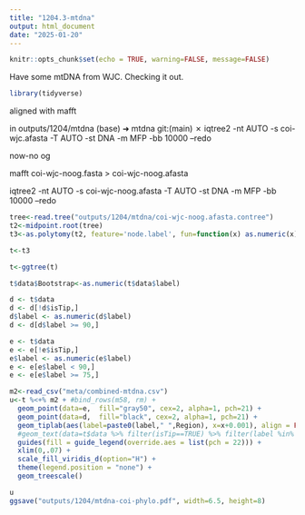 ```yaml
---
title: "1204.3-mtdna"
output: html_document
date: "2025-01-20"
---
```


```r
knitr::opts_chunk$set(echo = TRUE, warning=FALSE, message=FALSE)
```

Have some mtDNA from WJC. Checking it out.

```r
library(tidyverse)
```

aligned with mafft

in outputs/1204/mtdna
(base) ➜  mtdna git:(main) ✗ iqtree2 -nt AUTO -s coi-wjc.afasta -T AUTO -st DNA -m MFP -bb 10000 --redo 

now-no og

 mafft coi-wjc-noog.fasta > coi-wjc-noog.afasta
 
iqtree2 -nt AUTO -s coi-wjc-noog.afasta -T AUTO -st DNA -m MFP -bb 10000 --redo 

```r
tree<-read.tree("outputs/1204/mtdna/coi-wjc-noog.afasta.contree")
t2<-midpoint.root(tree)
t3<-as.polytomy(t2, feature='node.label', fun=function(x) as.numeric(x) < 75)

t<-t3

t<-ggtree(t)

t$data$Bootstrap<-as.numeric(t$data$label)

d <- t$data
d <- d[!d$isTip,]
d$label <- as.numeric(d$label)
d <- d[d$label >= 90,]

e <- t$data
e <- e[!e$isTip,]
e$label <- as.numeric(e$label)
e <- e[e$label < 90,]
e <- e[e$label >= 75,]
```



```r
m2<-read_csv("meta/combined-mtdna.csv")
u<-t %<+% m2 + #bind_rows(m58, rm) +
  geom_point(data=e,  fill="gray50", cex=2, alpha=1, pch=21) +
  geom_point(data=d,  fill="black", cex=2, alpha=1, pch=21) +
  geom_tiplab(aes(label=paste0(label," ",Region), x=x+0.001), align = FALSE, size=2) +
  #geom_text(data=t$data %>% filter(isTip==TRUE) %>% filter(label %in% Run), aes(label=label, x=x+0.01), size=3) +
  guides(fill = guide_legend(override.aes = list(pch = 22))) +
  xlim(0,.07) +
  scale_fill_viridis_d(option="H") +
  theme(legend.position = "none") +
  geom_treescale()

u
ggsave("outputs/1204/mtdna-coi-phylo.pdf", width=6.5, height=8)
```
  